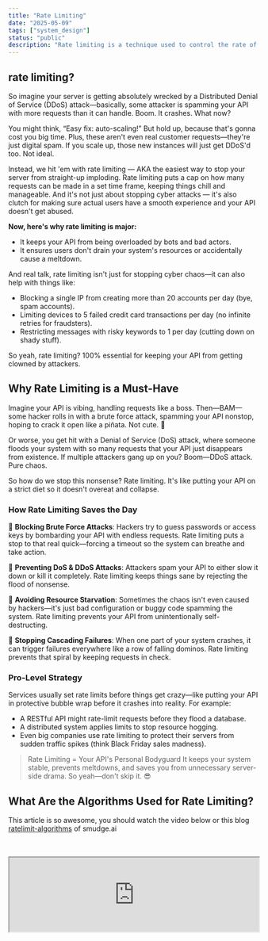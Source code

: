 ```yaml
---
title: "Rate Limiting"
date: "2025-05-09"
tags: ["system_design"]
status: "public"
description: "Rate limiting is a technique used to control the rate of requests to a service."
---
```


## rate limiting?

So imagine your server is getting absolutely wrecked by a Distributed Denial of Service (DDoS) attack—basically,
some attacker is spamming your API with more requests than it can handle. Boom. It crashes. What now?

You might think, “Easy fix: auto-scaling!” But hold up, because that's gonna cost you big time. Plus, these aren't even real customer requests—they're just digital spam. If you scale up, those new instances will just get DDoS'd too. Not ideal.

Instead, we hit 'em with rate limiting — AKA the easiest way to stop your server from straight-up imploding. Rate limiting puts a cap on how many requests can be made in a set time frame, keeping things chill and manageable. And it's not just about stopping cyber attacks — it's also clutch for making sure actual users have a smooth experience and your API doesn't get abused.

**Now, here's why rate limiting is major:**

- It keeps your API from being overloaded by bots and bad actors.
- It ensures users don't drain your system's resources or accidentally cause a meltdown.

And real talk, rate limiting isn't just for stopping cyber chaos—it can also help with things like:

- Blocking a single IP from creating more than 20 accounts per day (bye, spam accounts).
- Limiting devices to 5 failed credit card transactions per day (no infinite retries for fraudsters).
- Restricting messages with risky keywords to 1 per day (cutting down on shady stuff).

So yeah, rate limiting? 100% essential for keeping your API from getting clowned by attackers.

## Why Rate Limiting is a Must-Have

Imagine your API is vibing, handling requests like a boss. Then—BAM—some hacker rolls in with a brute force attack, spamming your API nonstop, hoping to crack it open like a piñata. Not cute. 🚫

Or worse, you get hit with a Denial of Service (DoS) attack, where someone floods your system with so many requests that your API just disappears from existence. If multiple attackers gang up on you? Boom—DDoS attack. Pure chaos.

So how do we stop this nonsense? Rate limiting. It's like putting your API on a strict diet so it doesn't overeat and collapse.

### How Rate Limiting Saves the Day

🔹 **Blocking Brute Force Attacks**: Hackers try to guess passwords or access keys by bombarding your API with endless requests.
Rate limiting puts a stop to that real quick—forcing a timeout so the system can breathe and take action.

🔹 **Preventing DoS & DDoS Attacks**: Attackers spam your API to either slow it down or kill it completely.
Rate limiting keeps things sane by rejecting the flood of nonsense.

🔹 **Avoiding Resource Starvation**: Sometimes the chaos isn't even caused by hackers—it's just bad configuration or buggy code spamming the system.
Rate limiting prevents your API from unintentionally self-destructing.

🔹 **Stopping Cascading Failures**: When one part of your system crashes, it can trigger failures everywhere like a row of falling dominos.
Rate limiting prevents that spiral by keeping requests in check.

### Pro-Level Strategy

Services usually set rate limits before things get crazy—like putting your API in protective bubble wrap before it crashes into reality. For example:

- A RESTful API might rate-limit requests before they flood a database.
- A distributed system applies limits to stop resource hogging.
- Even big companies use rate limiting to protect their servers from sudden traffic spikes (think Black Friday sales madness).

> Rate Limiting = Your API's Personal Bodyguard
> It keeps your system stable, prevents meltdowns, and saves you from unnecessary server-side drama.
> So yeah—don't skip it. 😎

## What Are the Algorithms Used for Rate Limiting?

This article is so awesome, you should watch the video below or this blog [ratelimit-algorithms](https://smudge.ai/blog/ratelimit-algorithms) of smudge.ai

<br />
<br />

<iframe
  width='100%'
  height='auto'
  src='https://www.youtube.com/embed/8QyygfIloMc'
  title='Rate Limiting'
  className='aspect-video'
  allow='accelerometer; autoplay; clipboard-write; encrypted-media; gyroscope; picture-in-picture; web-share'
  referrerPolicy='strict-origin-when-cross-origin'
  allowFullScreen
></iframe>
